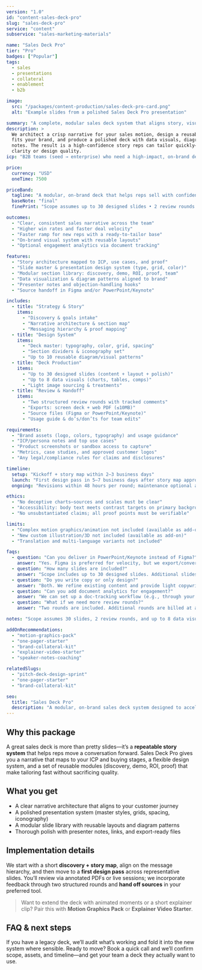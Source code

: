 ```yaml
---
version: "1.0"
id: "content-sales-deck-pro"
slug: "sales-deck-pro"
service: "content"
subservice: "sales-marketing-materials"

name: "Sales Deck Pro"
tier: "Pro"
badges: ["Popular"]
tags:
  - sales
  - presentations
  - collateral
  - enablement
  - b2b

image:
  src: "/packages/content-production/sales-deck-pro-card.png"
  alt: "Example slides from a polished Sales Deck Pro presentation"

summary: "A complete, modular sales deck system that aligns story, visuals, and proof—built to accelerate deals and scale your enablement."
description: >
  We architect a crisp narrative for your sales motion, design a reusable slide system that
  fits your brand, and produce a polished deck with data visuals, diagrams, and presenter
  notes. The result is a high-confidence story reps can tailor quickly—without sacrificing
  clarity or design quality.
icp: "B2B teams (seed → enterprise) who need a high-impact, on-brand deck that supports discovery, demo, ROI, and proof."

price:
  currency: "USD"
  oneTime: 7500

priceBand:
  tagline: "A modular, on-brand deck that helps reps sell with confidence."
  baseNote: "final"
  finePrint: "Scope assumes up to 30 designed slides • 2 review rounds • Up to 8 data visuals"

outcomes:
  - "Clear, consistent sales narrative across the team"
  - "Higher win rates and faster deal velocity"
  - "Faster ramp for new reps with a ready-to-tailor base"
  - "On-brand visual system with reusable layouts"
  - "Optional engagement analytics via document tracking"

features:
  - "Story architecture mapped to ICP, use cases, and proof"
  - "Slide master & presentation design system (type, grid, color)"
  - "Modular section library: discovery, demo, ROI, proof, team"
  - "Data visualization & diagram patterns aligned to brand"
  - "Presenter notes and objection-handling hooks"
  - "Source handoff in Figma and/or PowerPoint/Keynote"

includes:
  - title: "Strategy & Story"
    items:
      - "Discovery & goals intake"
      - "Narrative architecture & section map"
      - "Messaging hierarchy & proof mapping"
  - title: "Design System"
    items:
      - "Deck master: typography, color, grid, spacing"
      - "Section dividers & iconography set"
      - "Up to 10 reusable diagram/visual patterns"
  - title: "Deck Production"
    items:
      - "Up to 30 designed slides (content + layout + polish)"
      - "Up to 8 data visuals (charts, tables, comps)"
      - "Light image sourcing & treatments"
  - title: "Review & Handoff"
    items:
      - "Two structured review rounds with tracked comments"
      - "Exports: screen deck + web PDF (≤10MB)"
      - "Source files (Figma or PowerPoint/Keynote)"
      - "Usage guide & do’s/don’ts for team edits"

requirements:
  - "Brand assets (logo, colors, typography) and usage guidance"
  - "ICP/persona notes and top use cases"
  - "Product screenshots or sandbox access to capture"
  - "Metrics, case studies, and approved customer logos"
  - "Any legal/compliance rules for claims and disclosures"

timeline:
  setup: "Kickoff + story map within 2–3 business days"
  launch: "First design pass in 5–7 business days after story map approval"
  ongoing: "Revisions within 48 hours per round; maintenance optional as add-on"

ethics:
  - "No deceptive charts—sources and scales must be clear"
  - "Accessibility: body text meets contrast targets on primary backgrounds"
  - "No unsubstantiated claims; all proof points must be verifiable"

limits:
  - "Complex motion graphics/animation not included (available as add-on)"
  - "New custom illustration/3D not included (available as add-on)"
  - "Translation and multi-language variants not included"

faqs:
  - question: "Can you deliver in PowerPoint/Keynote instead of Figma?"
    answer: "Yes. Figma is preferred for velocity, but we export/convert to PowerPoint or Keynote and validate master styles."
  - question: "How many slides are included?"
    answer: "Scope includes up to 30 designed slides. Additional slides can be added at a per-slide rate."
  - question: "Do you write copy or only design?"
    answer: "Both. We refine existing content and provide light copywriting/editing. Ground-up copy for every slide is available as an add-on."
  - question: "Can you add document analytics for engagement?"
    answer: "We can set up a doc-tracking workflow (e.g., through your chosen tool) so you can see opens, time on slide, and drop-offs."
  - question: "What if we need more review rounds?"
    answer: "Two rounds are included. Additional rounds are billed at a fixed per-round fee with a 48-hour turnaround target."

notes: "Scope assumes 30 slides, 2 review rounds, and up to 8 data visuals. Larger decks and advanced visualization available via add-ons."

addOnRecommendations:
  - "motion-graphics-pack"
  - "one-pager-starter"
  - "brand-collateral-kit"
  - "explainer-video-starter"
  - "speaker-notes-coaching"

relatedSlugs:
  - "pitch-deck-design-sprint"
  - "one-pager-starter"
  - "brand-collateral-kit"

seo:
  title: "Sales Deck Pro"
  description: "A modular, on-brand sales deck system designed to accelerate deals and scale enablement."
---
```


## Why this package

A great sales deck is more than pretty slides—it’s a **repeatable story system** that helps reps move a conversation forward. Sales Deck Pro gives you a narrative that maps to your ICP and buying stages, a flexible design system, and a set of reusable modules (discovery, demo, ROI, proof) that make tailoring fast without sacrificing quality.

## What you get

- A clear narrative architecture that aligns to your customer journey  
- A polished presentation system (master styles, grids, spacing, iconography)  
- A modular slide library with reusable layouts and diagram patterns  
- Thorough polish with presenter notes, links, and export-ready files

## Implementation details

We start with a short **discovery + story map**, align on the message hierarchy, and then move to a **first design pass** across representative slides. You’ll review via annotated PDFs or live sessions; we incorporate feedback through two structured rounds and **hand off sources** in your preferred tool.

> Want to extend the deck with animated moments or a short explainer clip? Pair this with **Motion Graphics Pack** or **Explainer Video Starter**.

## FAQ & next steps

If you have a legacy deck, we’ll audit what’s working and fold it into the new system where sensible. Ready to move? Book a quick call and we’ll confirm scope, assets, and timeline—and get your team a deck they actually want to use.
